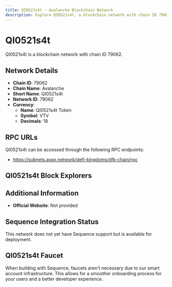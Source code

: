 ```yaml
--- 
title: QI0521s4t - Avalanche Blockchain Network
description: Explore QI0521s4t, a blockchain network with chain ID 79062. Learn about its native currency, QI0521s4t Token, and how to interact with the network.
---
```


# QI0521s4t

QI0521s4t is a blockchain network with chain ID 79062.

## Network Details

- **Chain ID**: 79062
- **Chain Name**: Avalanche
- **Short Name**: QI0521s4t
- **Network ID**: 79062
- **Currency**: 
  - **Name**: QI0521s4t Token
  - **Symbol**: VTV
  - **Decimals**: 18

## RPC URLs

QI0521s4t can be accessed through the following RPC endpoints:

- https://subnets.avax.network/defi-kingdoms/dfk-chain/rpc

## QI0521s4t Block Explorers



## Additional Information

- **Official Website**: Not provided

## Sequence Integration Status

This network does not yet have Sequence support but is available for deployment.

## QI0521s4t Faucet

When building with Sequence, faucets aren't necessary due to our smart account infrastructure. This allows for a smoother onboarding process for your users and a better developer experience.
